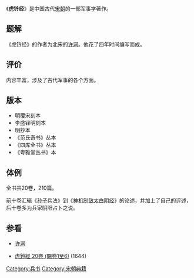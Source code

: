 《'''虎钤经'''》是中国古代[[宋朝|宋朝]]的一部军事学著作。

==题解==

《虎钤经》的作者为北宋的[[许洞|许洞]]。他花了四年时间编写而成。

==评价==

内容丰富，涉及了古代军事的各个方面。

==版本==

*明覆宋刻本
*李盛铎明刻本
*明抄本
*《范氏奇书》丛本
*《四库全书》丛本
*《粤雅堂丛书》本

==体例==

全书共20卷，210篇。

前十卷汇辑《[[孙子|孙子]]兵法》到《[[神机制敌太白阴经|神机制敌太白阴经]]》的论述，并加上了自己的评述，后十卷多为兵家阴阳占卜之说。

==参看==

*[[许洞|许洞]]

* [http://resolver.staatsbibliothek-berlin.de/SBB0000C2E000000000 虎鈐經 20卷 (闕卷1至6)] (1644)

{{wikisource}}
[[Category:兵书|Category:兵书]]
[[Category:宋朝典籍|Category:宋朝典籍]]